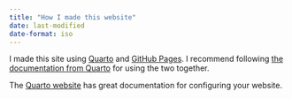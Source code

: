 ```yaml
---
title: "How I made this website"
date: last-modified
date-format: iso
---
```


I made this site using [Quarto](https://quarto.org/) and [GitHub Pages](https://pages.github.com/). I recommend following [the documentation from Quarto](https://quarto.org/docs/publishing/github-pages.html) for using the two together. 

The [Quarto website](https://quarto.org/docs/websites/) has great documentation for configuring your website. 
